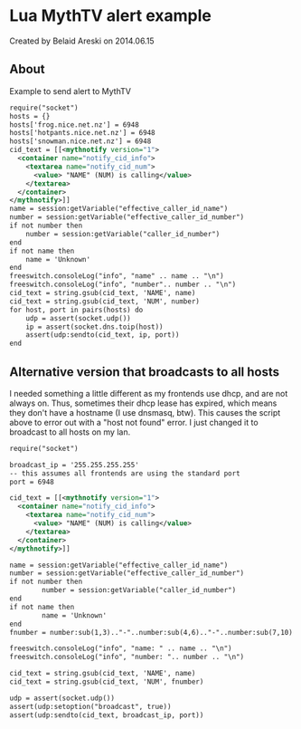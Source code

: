 
# Lua MythTV alert example 

 Created by  Belaid Areski on 2014.06.15

## About

Example to send alert to MythTV

```xml
require("socket")
hosts = {}
hosts['frog.nice.net.nz'] = 6948
hosts['hotpants.nice.net.nz'] = 6948
hosts['snowman.nice.net.nz'] = 6948
cid_text = [[<mythnotify version="1">
  <container name="notify_cid_info">
    <textarea name="notify_cid_num">
      <value> "NAME" (NUM) is calling</value>
    </textarea>
  </container>
</mythnotify>]]
name = session:getVariable("effective_caller_id_name")
number = session:getVariable("effective_caller_id_number")
if not number then
    number = session:getVariable("caller_id_number")
end
if not name then
    name = 'Unknown'
end
freeswitch.consoleLog("info", "name" .. name .. "\n")
freeswitch.consoleLog("info", "number".. number .. "\n")
cid_text = string.gsub(cid_text, 'NAME', name)
cid_text = string.gsub(cid_text, 'NUM', number)
for host, port in pairs(hosts) do
    udp = assert(socket.udp())
    ip = assert(socket.dns.toip(host))
    assert(udp:sendto(cid_text, ip, port))
end
```

## Alternative version that broadcasts to all hosts

I needed something a little different as my frontends use dhcp, and are not always on. Thus, sometimes their dhcp lease has expired, which means they don't have a hostname (I use dnsmasq, btw). This causes the script above to error out with a "host not found" error. I just changed it to broadcast to all hosts on my lan.

```xml
require("socket")

broadcast_ip = '255.255.255.255'
-- this assumes all frontends are using the standard port
port = 6948

cid_text = [[<mythnotify version="1">
  <container name="notify_cid_info">
    <textarea name="notify_cid_num">
      <value> "NAME" (NUM) is calling</value>
    </textarea>
  </container>
</mythnotify>]]

name = session:getVariable("effective_caller_id_name")
number = session:getVariable("effective_caller_id_number")
if not number then
        number = session:getVariable("caller_id_number")
end
if not name then
        name = 'Unknown'
end
fnumber = number:sub(1,3).."-"..number:sub(4,6).."-"..number:sub(7,10)

freeswitch.consoleLog("info", "name: " .. name .. "\n")
freeswitch.consoleLog("info", "number: ".. number .. "\n")

cid_text = string.gsub(cid_text, 'NAME', name)
cid_text = string.gsub(cid_text, 'NUM', fnumber)

udp = assert(socket.udp())
assert(udp:setoption("broadcast", true))
assert(udp:sendto(cid_text, broadcast_ip, port))
```


